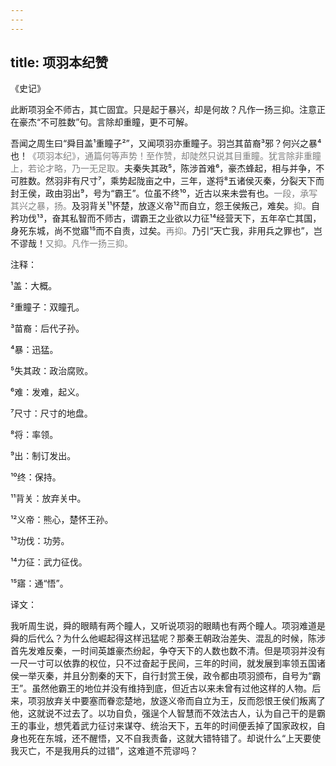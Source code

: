 ```yaml
---
---
---
```

title: 项羽本纪赞
---




《史记》





此断项羽全不师古，其亡固宜。只是起于暴兴，却是何故？凡作一扬三抑。注意正在豪杰“不可胜数”句。言除却重瞳，更不可解。





吾闻之周生曰“舜目盖¹重瞳子²”，又闻项羽亦重瞳子。羽岂其苗裔³邪？何兴之暴⁴也！<font color=gray font-size=0.8rem>《项羽本纪》，通篇何等声势！至作赞，却陡然只说其目重瞳。犹言除非重瞳上，若论才略，乃一无足取。</font>夫秦失其政⁵，陈涉首难⁶，豪杰蜂起，相与并争，不可胜数。然羽非有尺寸⁷，乘势起陇亩之中，三年，遂将⁸五诸侯灭秦，分裂天下而封王侯，政由羽出⁹，号为“霸王”。位虽不终¹⁰，近古以来未尝有也。<font color=gray font-size=0.8rem>一段，承写其兴之暴，扬。</font>及羽背关¹¹怀楚，放逐义帝¹²而自立，怨王侯叛己，难矣。<font color=gray font-size=0.8rem>抑。</font>自矜功伐¹³，奋其私智而不师古，谓霸王之业欲以力征¹⁴经营天下，五年卒亡其国，身死东城，尚不觉寤¹⁵而不自责，过矣。<font color=gray font-size=0.8rem>再抑。</font>乃引“天亡我，非用兵之罪也”，岂不谬哉！<font color=gray font-size=0.8rem>又抑。凡作一扬三抑。</font>

注释：

¹盖：大概。

²重瞳子：双瞳孔。

³苗裔：后代子孙。

⁴暴：迅猛。

⁵失其政：政治腐败。

⁶难：发难，起义。

⁷尺寸：尺寸的地盘。

⁸将：率领。

⁹出：制订发出。

¹⁰终：保持。

¹¹背关：放弃关中。

¹²义帝：熊心，楚怀王孙。

¹³功伐：功劳。

¹⁴力征：武力征伐。

¹⁵寤：通“悟”。

译文：

我听周生说，舜的眼睛有两个瞳人，又听说项羽的眼睛也有两个瞳人。项羽难道是舜的后代么？为什么他崛起得这样迅猛呢？那秦王朝政治差失、混乱的时候，陈涉首先发难反秦，一时间英雄豪杰纷起，争夺天下的人数也数不清。但是项羽并没有一尺一寸可以依靠的权位，只不过奋起于民间，三年的时间，就发展到率领五国诸侯一举灭秦，并且分割秦的天下，自行封赏王侯，政令都由项羽颁布，自号为“霸王”。虽然他霸王的地位并没有维持到底，但近古以来未曾有过他这样的人物。后来，项羽放弃关中要塞而眷恋楚地，放逐义帝而自立为王，反而怨恨王侯们叛离了他，这就说不过去了。以功自负，强逞个人智慧而不效法古人，认为自己干的是霸王的事业，想凭着武力征讨来谋夺、统治天下，五年的时间便丢掉了国家政权，自身也死在东城，还不醒悟，又不自我责备，这就大错特错了。却说什么“上天要使我灭亡，不是我用兵的过错”，这难道不荒谬吗？